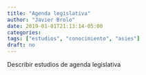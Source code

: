 ```yaml
---
title: "Agenda legislativa"
author: "Javier Brolo"
date: 2019-01-01T21:13:14-05:00
categories: 
tags: ["estudios", "conocimiento", "asies"]
draft: no
---
```


Describir estudios de agenda legislativa 
